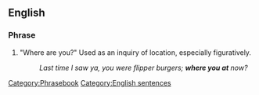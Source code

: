 ==English==

===Phrase===
{{infl|en|phrase|head=[[where]] [[you]] [[at]]}}

# {{proscribed|nonstandard|slang|set phrase}} "Where are you?" Used as an inquiry of location, especially figuratively.
#: ''Last time I saw ya, you were flipper burgers; '''where you at''' now?''

[[Category:Phrasebook]]
[[Category:English sentences]]